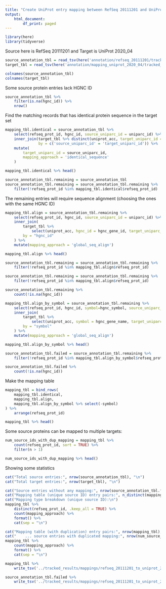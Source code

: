 ```yaml
---
title: "Create UniProt entry mapping between RefSeq 20111201 and UniProt 2020_04"
output:
    html_document:
        df_print: paged
---
```


```r
library(here)
library(tidyverse)
```

Source here is RefSeq 20111201 and Target is UniProt 2020_04
```r
source_annotation_tbl = read_tsv(here('annotation/refseq_20111201/tracked_results/refseq_20111201_human_only.tsv.gz'))
target_tbl = read_tsv(here('annotation/mapping_uniprot_2020_04/tracked_results/uniprot_reviewed_human_proteome_hgnc_only.v2020_04.tsv.gz'))
```

```r
colnames(source_annotation_tbl)
colnames(target_tbl)
```

Some source protein entries lack HGNC ID
```r
source_annotation_tbl %>%
    filter(is.na(hgnc_id)) %>%
    nrow()
```

Find the matching records that has identical protein sequence in the target set
```r
mapping_tbl.identical = source_annotation_tbl %>%
    select(refseq_prot_id, hgnc_id, source_uniparc_id = uniparc_id) %>%
    inner_join(target_tbl %>% distinct(uniprot_acc, target_uniparc_id = uniparc_id), 
               by = c('source_uniparc_id' = 'target_uniparc_id')) %>%
    mutate(
        target_uniparc_id = source_uniparc_id,
        mapping_approach = 'identical_sequence'
    )

mapping_tbl.identical %>% head()
```
```r
source_annotation_tbl.remaining = source_annotation_tbl
source_annotation_tbl.remaining = source_annotation_tbl.remaining %>%
    filter(!refseq_prot_id %in% mapping_tbl.identical$refseq_prot_id)
```


The remaining entries will require sequence alignment (choosing the ones with the same HGNC ID)
```r
mapping_tbl.align = source_annotation_tbl.remaining %>%
    select(refseq_prot_id, hgnc_id, source_uniparc_id = uniparc_id) %>%
    inner_join(
        target_tbl %>% 
            select(uniprot_acc, hgnc_id = hgnc_gene_id, target_uniparc_id = uniparc_id),
        by = "hgnc_id"
    ) %>%
    mutate(mapping_approach = 'global_seq_align')

mapping_tbl.align %>% head()
```
```r
source_annotation_tbl.remaining = source_annotation_tbl.remaining %>%
    filter(!refseq_prot_id %in% mapping_tbl.align$refseq_prot_id)
```

```r
source_annotation_tbl.remaining = source_annotation_tbl.remaining %>%
    filter(!refseq_prot_id %in% mapping_tbl.align$refseq_prot_id)

source_annotation_tbl.remaining %>%
    count(!is.na(hgnc_id))
```

```r
mapping_tbl.align_by_symbol = source_annotation_tbl.remaining %>%
    select(refseq_prot_id, hgnc_id, symbol=hgnc_symbol, source_uniparc_id = uniparc_id) %>%
    inner_join(
        target_tbl %>% 
            select(uniprot_acc, symbol = hgnc_gene_name, target_uniparc_id = uniparc_id),
        by = "symbol"
    ) %>%
    mutate(mapping_approach = 'global_seq_align')

mapping_tbl.align_by_symbol %>% head()
```
```r
source_annotation_tbl.failed = source_annotation_tbl.remaining %>%
    filter(!refseq_prot_id %in% mapping_tbl.align_by_symbol$refseq_prot_id)
```

```r
source_annotation_tbl.failed %>%
    count(!is.na(hgnc_id))
```

Make the mapping table
```r
mapping_tbl = bind_rows(
    mapping_tbl.identical,
    mapping_tbl.align,
    mapping_tbl.align_by_symbol %>% select(-symbol)
) %>%
    arrange(refseq_prot_id)

mapping_tbl %>% head()
```

Some source proteins can be mapped to multiple targets:
```r
num_source_ids_with_dup_mapping = mapping_tbl %>%
    count(refseq_prot_id, sort = TRUE) %>%
    filter(n > 1)

num_source_ids_with_dup_mapping %>% head()
```

Showing some statistics
```r
cat("Total source entries:", nrow(source_annotation_tbl), "\n")
cat("Total target entries:", nrow(target_tbl), "\n")

cat("Source entries without any mapping:", nrow(source_annotation_tbl.failed), "\n")
cat("Mapping table (unique source ID) entry pairs:", n_distinct(mapping_tbl$refseq_prot_id), "\n")
cat("Mapping type breakdown (unique source ID):\n")
mapping_tbl %>%
    distinct(refseq_prot_id, .keep_all = TRUE) %>%
    count(mapping_approach) %>%
    format() %>%
    cat(sep = "\n")

cat("Mapping table (with duplication) entry pairs:", nrow(mapping_tbl), "\n")
cat("    ... source entries with duplicated mapping:", nrow(num_source_ids_with_dup_mapping), "\n")
mapping_tbl %>%
    count(mapping_approach) %>%
    format() %>%
    cat(sep = "\n")
```

```r
mapping_tbl %>% 
    write_tsv('../tracked_results/mappings/refseq_20111201_to_uniprot_2020_04_mappable.tsv.gz')

source_annotation_tbl.failed %>%
    write_tsv('../tracked_results/mappings/refseq_20111201_to_uniprot_2020_04_not_mappable.tsv.gz')
```

